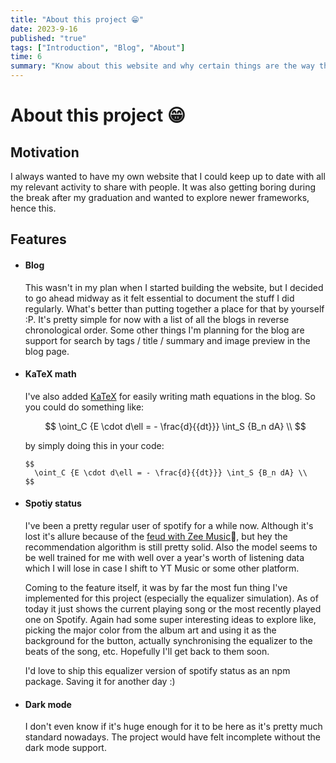 ```yaml
---
title: "About this project 😁"
date: 2023-9-16
published: "true"
tags: ["Introduction", "Blog", "About"]
time: 6
summary: "Know about this website and why certain things are the way they are!"
---
```


# About this project 😁

## Motivation

I always wanted to have my own website that I could keep up to date with all my relevant activity to share with people.
It was also getting boring during the break after my graduation and wanted to explore newer frameworks, hence this.

## Features

- #### Blog

  This wasn't in my plan when I started building the website, but I decided to go ahead midway as it felt essential to document the stuff I did regularly.
  What's better than putting together a place for that by yourself :P. It's pretty simple for now with a list of all the blogs in reverse chronological order.
  Some other things I'm planning for the blog are support for search by tags / title / summary and image preview in the blog page.

- #### KaTeX math

  I've also added [KaTeX](https://katex.org/docs/supported) for easily writing math equations in the blog. So you could do something like:

  $$
    \oint_C {E \cdot d\ell = - \frac{d}{{dt}}} \int_S {B_n dA} \\
  $$

  by simply doing this in your code:

  ```mdx
  $$
    \oint_C {E \cdot d\ell = - \frac{d}{{dt}}} \int_S {B_n dA} \\
  $$
  ```

- #### Spotiy status

  I've been a pretty regular user of spotify for a while now.
  Although it's lost it's allure because of the [feud with Zee Music](https://www.billboard.com/pro/spotify-removes-indian-record-label-zee-music-company-catalog/)🤦,
  but hey the recommendation algorithm is still pretty solid. Also the model seems to be well trained for me with well over a year's worth of listening data which I will
  lose in case I shift to YT Music or some other platform.

  Coming to the feature itself, it was by far the most fun thing I've implemented for this project (especially the equalizer simulation).
  As of today it just shows the current playing song or the most recently played one on Spotify. Again had some super interesting ideas to explore like,
  picking the major color from the album art and using it as the background for the button, actually synchronising the equalizer to the beats of the song, etc.
  Hopefully I'll get back to them soon.

  I'd love to ship this equalizer version of spotify status as an npm package. Saving it for another day :)

- #### Dark mode
  I don't even know if it's huge enough for it to be here as it's pretty much standard nowadays.
  The project would have felt incomplete without the dark mode support.
